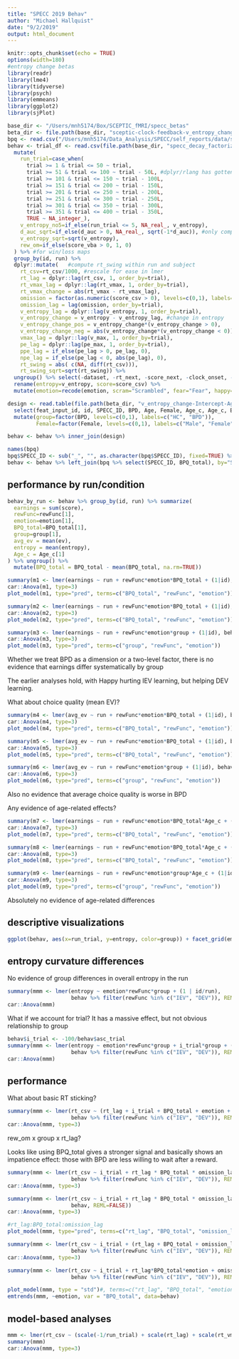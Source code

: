 ```yaml
---
title: "SPECC 2019 Behav"
author: "Michael Hallquist"
date: "9/2/2019"
output: html_document
---
```


```r
knitr::opts_chunk$set(echo = TRUE)
options(width=180)
#entropy change betas
library(readr)
library(lme4)
library(tidyverse)
library(psych)
library(emmeans)
library(ggplot2)
library(sjPlot)

base_dir <- "/Users/mnh5174/Box/SCEPTIC_fMRI/specc_betas"
beta_dir <- file.path(base_dir, "sceptic-clock-feedback-v_entropy_change-preconvolve_fse_groupfixed", "v_entropy_change")
bpq <- read.csv("/Users/mnh5174/Data_Analysis/SPECC/self_reports/data/surveys/baseline/scored/BPQ_scored.csv")
behav <- trial_df <- read.csv(file.path(base_dir, "specc_decay_factorize_selective_psequate_fixedparams_ffx_trial_statistics.csv.gz")) %>%
  mutate(
    run_trial=case_when(
      trial >= 1 & trial <= 50 ~ trial,
      trial >= 51 & trial <= 100 ~ trial - 50L, #dplyr/rlang has gotten awfully picky about data types!!
      trial >= 101 & trial <= 150 ~ trial - 100L,
      trial >= 151 & trial <= 200 ~ trial - 150L,
      trial >= 201 & trial <= 250 ~ trial - 200L,
      trial >= 251 & trial <= 300 ~ trial - 250L,
      trial >= 301 & trial <= 350 ~ trial - 300L,
      trial >= 351 & trial <= 400 ~ trial - 350L,
      TRUE ~ NA_integer_),
    v_entropy_no5=if_else(run_trial <= 5, NA_real_, v_entropy),
    d_auc_sqrt=if_else(d_auc > 0, NA_real_, sqrt(-1*d_auc)), #only compute the sqrt of d_auc for negative (i.e., reasonable) observations
    v_entropy_sqrt=sqrt(v_entropy),
    rew_om=if_else(score_vba > 0, 1, 0)
  ) %>% #for win/loss maps
  group_by(id, run) %>%
  dplyr::mutate(   #compute rt_swing within run and subject
    rt_csv=rt_csv/1000, #rescale for ease in lmer
    rt_lag = dplyr::lag(rt_csv, 1, order_by=trial),
    rt_vmax_lag = dplyr::lag(rt_vmax, 1, order_by=trial),
    rt_vmax_change = abs(rt_vmax - rt_vmax_lag),
    omission = factor(as.numeric(score_csv > 0), levels=c(0,1), labels=c("Omission", "Reward")),
    omission_lag = lag(omission, order_by=trial),
    v_entropy_lag = dplyr::lag(v_entropy, 1, order_by=trial),
    v_entropy_change = v_entropy - v_entropy_lag, #change in entropy
    v_entropy_change_pos = v_entropy_change*(v_entropy_change > 0),
    v_entropy_change_neg = abs(v_entropy_change*(v_entropy_change < 0)),
    vmax_lag = dplyr::lag(v_max, 1, order_by=trial),
    pe_lag = dplyr::lag(pe_max, 1, order_by=trial),
    ppe_lag = if_else(pe_lag > 0, pe_lag, 0),
    npe_lag = if_else(pe_lag < 0, abs(pe_lag), 0),
    rt_swing = abs( c(NA, diff(rt_csv))),
    rt_swing_sqrt=sqrt(rt_swing)) %>%
  ungroup() %>% select(-dataset, -rt_next, -score_next, -clock_onset, -isi_onset, -feedback_onset, -iti_onset, -image) %>%
  rename(entropy=v_entropy, score=score_csv) %>%
  mutate(emotion=recode(emotion, scram="Scrambled", fear="Fear", happy="Happy"))

design <- read.table(file.path(beta_dir, "v_entropy_change-Intercept-Age_c-BPD_c-BPD_Age_design.txt"), header=TRUE) %>%
  select(feat_input_id, id, SPECC_ID, BPD, Age, Female, Age_c, Age_c, BPD_Age) %>%
  mutate(group=factor(BPD, levels=c(0,1), labels=c("HC", "BPD")),
         Female=factor(Female, levels=c(0,1), labels=c("Male", "Female")))

behav <- behav %>% inner_join(design)

names(bpq)
bpq$SPECC_ID <- sub("_", "", as.character(bpq$SPECC_ID), fixed=TRUE) %>% dplyr::recode("144DB"="144DH")
behav <- behav %>% left_join(bpq %>% select(SPECC_ID, BPQ_total), by="SPECC_ID")
```

## performance by run/condition

```r
behav_by_run <- behav %>% group_by(id, run) %>% summarize(
  earnings = sum(score),
  rewFunc=rewFunc[1],
  emotion=emotion[1],
  BPQ_total=BPQ_total[1],
  group=group[1],
  avg_ev = mean(ev),
  entropy = mean(entropy),
  Age_c = Age_c[1]
) %>% ungroup() %>%
  mutate(BPQ_total = BPQ_total - mean(BPQ_total, na.rm=TRUE))

summary(m1 <- lmer(earnings ~ run + rewFunc*emotion*BPQ_total + (1|id), behav_by_run))
car::Anova(m1, type=3)
plot_model(m1, type="pred", terms=c("BPQ_total", "rewFunc", "emotion"))

summary(m2 <- lmer(earnings ~ run + rewFunc*emotion*BPQ_total + (1|id), behav_by_run %>% filter(rewFunc %in% c("IEV", "DEV"))))
car::Anova(m2, type=3)
plot_model(m2, type="pred", terms=c("BPQ_total", "rewFunc", "emotion"))

summary(m3 <- lmer(earnings ~ run + rewFunc*emotion*group + (1|id), behav_by_run %>% filter(rewFunc %in% c("IEV", "DEV"))))
car::Anova(m3, type=3)
plot_model(m3, type="pred", terms=c("group", "rewFunc", "emotion"))

```

Whether we treat BPD as a dimension or a two-level factor, there is no evidence that earnings differ systematically by group

The earlier analyses hold, with Happy hurting IEV learning, but helping DEV learning.

What about choice quality (mean EV)?
```r

summary(m4 <- lmer(avg_ev ~ run + rewFunc*emotion*BPQ_total + (1|id), behav_by_run))
car::Anova(m4, type=3)
plot_model(m4, type="pred", terms=c("BPQ_total", "rewFunc", "emotion"))

summary(m5 <- lmer(avg_ev ~ run + rewFunc*emotion*BPQ_total + (1|id), behav_by_run %>% filter(rewFunc %in% c("IEV", "DEV"))))
car::Anova(m5, type=3)
plot_model(m5, type="pred", terms=c("BPQ_total", "rewFunc", "emotion"))

summary(m6 <- lmer(avg_ev ~ run + rewFunc*emotion*group + (1|id), behav_by_run %>% filter(rewFunc %in% c("IEV", "DEV"))))
car::Anova(m6, type=3)
plot_model(m6, type="pred", terms=c("group", "rewFunc", "emotion"))
```

Also no evidence that average choice quality is worse in BPD

Any evidence of age-related effects?

```r
summary(m7 <- lmer(earnings ~ run + rewFunc*emotion*BPQ_total*Age_c + (1|id), behav_by_run))
car::Anova(m7, type=3)
plot_model(m7, type="pred", terms=c("BPQ_total", "rewFunc", "emotion"))

summary(m8 <- lmer(earnings ~ run + rewFunc*emotion*BPQ_total*Age_c + (1|id), behav_by_run %>% filter(rewFunc %in% c("IEV", "DEV"))))
car::Anova(m8, type=3)
plot_model(m8, type="pred", terms=c("BPQ_total", "rewFunc", "emotion"))

summary(m9 <- lmer(earnings ~ run + rewFunc*emotion*group*Age_c + (1|id), behav_by_run %>% filter(rewFunc %in% c("IEV", "DEV"))))
car::Anova(m9, type=3)
plot_model(m9, type="pred", terms=c("group", "rewFunc", "emotion"))
```

Absolutely no evidence of age-related differences


## descriptive visualizations

```r
ggplot(behav, aes(x=run_trial, y=entropy, color=group)) + facet_grid(emotion~rewFunc) + stat_smooth(method="loess")
```

## entropy curvature differences

No evidence of group differences in overall entropy in the run
```r
summary(mmm <- lmer(entropy ~ emotion*rewFunc*group + (1 | id/run), 
                    behav %>% filter(rewFunc %in% c("IEV", "DEV")), REML=FALSE))
car::Anova(mmm)

```

What if we account for trial? It has a massive effect, but not obvious relationship to group

```r
behav$i_trial <- -100/behav$asc_trial
summary(mmm <- lmer(entropy ~ emotion*rewFunc*group + i_trial*group + (1 | id/run), 
                    behav %>% filter(rewFunc %in% c("IEV", "DEV")), REML=FALSE))
car::Anova(mmm)

```

## performance

What about basic RT sticking?


```r
summary(mmm <- lmer(rt_csv ~ (rt_lag + i_trial + BPQ_total + emotion + omission_lag + rewFunc)^3 + (1 | id/run), 
                    behav %>% filter(rewFunc %in% c("IEV", "DEV")), REML=FALSE))
car::Anova(mmm, type=3)
```

rew_om x group x rt_lag?

Looks like using BPQ_total gives a stronger signal and basically shows an impatience effect: those with BPD are less willing to wait after a reward.

```r
summary(mmm <- lmer(rt_csv ~ i_trial + rt_lag * BPQ_total * omission_lag + emotion + rewFunc + (1 | id/run), 
                    behav %>% filter(rewFunc %in% c("IEV", "DEV")), REML=FALSE))
car::Anova(mmm, type=3)

summary(mmm <- lmer(rt_csv ~ i_trial + rt_lag * BPQ_total * omission_lag + emotion + rewFunc + (1 | id/run), 
                    behav, REML=FALSE))
car::Anova(mmm, type=3)

#rt_lag:BPQ_total:omission_lag
plot_model(mmm, type="pred", terms=c("rt_lag", "BPQ_total", "omission_lag"))

```

```r
summary(mmm <- lmer(rt_csv ~ i_trial + (rt_lag + BPQ_total + omission_lag + emotion + rewFunc)^3 + (1 | id/run), 
                    behav %>% filter(rewFunc %in% c("IEV", "DEV")), REML=FALSE))
car::Anova(mmm, type=3)

summary(mmm <- lmer(rt_csv ~ i_trial + rt_lag*BPQ_total*emotion + omission_lag + rewFunc + (1 | id/run), 
                    behav %>% filter(rewFunc %in% c("IEV", "DEV")), REML=FALSE))

plot_model(mmm, type = "std")#, terms=c("rt_lag", "BPQ_total", "emotion"))
emtrends(mmm, ~emotion, var = "BPQ_total", data=behav)
```

## model-based analyses

```r
mmm <- lmer(rt_csv ~ (scale(-1/run_trial) + scale(rt_lag) + scale(rt_vmax_lag) + vmax_lag + rt_vmax_change + entropy + BPQ_total)^3 + (1|id/run), behav)
summary(mmm)
car::Anova(mmm, type=3)
```

